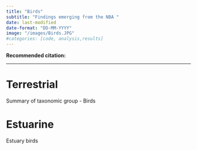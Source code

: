```yaml
---
title: "Birds"
subtitle: "Findings emerging from the NBA "
date: last-modified
date-format: "DD-MM-YYYY"
image: "/images/Birds.JPG"  
#categories: [code, analysis,results]
---
```


**Recommended citation:**

------------------------------------------------------------------------

# Terrestrial

Summary of taxonomic group - Birds

# Estuarine

Estuary birds
